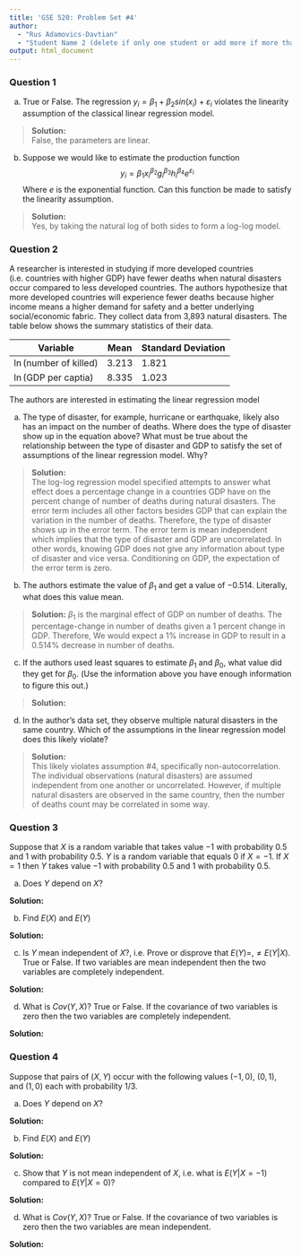 ---
title: 'GSE 520: Problem Set #4'
author: 
  - "Rus Adamovics-Davtian"
  - "Student Name 2 (delete if only one student or add more if more than two)"
output: html_document
---

### Question 1

a. True or False.  The regression $y_i =  \beta_1 + \beta_2 sin(x_i) + \varepsilon_i$ violates the linearity assumption of the classical linear regression model.

>**Solution:**  
False, the parameters are linear. 

b. Suppose we would like to estimate the production function  $$y_i = \beta_1x_i^{\beta_2}g_i^{\beta_3}h_i^{\beta_4}e^{\varepsilon_i}$$ Where $e$ is the exponential function.  Can this function be made to satisfy the linearity assumption.

>**Solution:**  
Yes, by taking the natural log of both sides to form a log-log model.
\begin{align*}
y_i = & \beta_1x_i^{\beta_2}g_i^{\beta_3}h_i^{\beta_4}e^{\varepsilon_i}\\
\ln(y_i) = & \ln(\beta_1) + \beta_2\ln(x_i) +  \beta_3\ln(g_i) +  \beta_4\ln(h_i) + \varepsilon_i
\end{align*}


### Question 2

A researcher is interested in studying if more developed countries (i.e. countries with higher GDP) have fewer deaths when natural disasters occur compared to less developed countries.  The authors hypothesize that more developed countries will experience fewer deaths because higher income means a higher demand for safety and a better underlying social/economic fabric.  They collect data from 3,893 natural disasters.  The table below shows the summary statistics of their data.

Variable | Mean | Standard Deviation
-------  |-----| -----------------
$\ln$(number of killed) | 3.213	 | 1.821 
$\ln$(GDP per captia) | 8.335 	| 1.023 

The authors are interested in estimating the linear regression model 
\begin{align*}
\ln(killed) = \beta_0 + \beta_1 \ln(GDP) + \varepsilon
\end{align*}

a. The type of disaster, for example, hurricane or earthquake, likely also has an impact on the number of deaths.  Where does the type of disaster show up in the equation above?  What must be true about the relationship between the type of disaster and GDP to satisfy the set of assumptions of the linear regression model. Why?
  
>**Solution:**  
The log-log regression model specified attempts to answer what effect does a percentage change in a countries GDP have on the percent change of number of deaths during natural disasters. The error term includes all other factors besides GDP that can explain the variation in the number of deaths. Therefore, the type of disaster shows up in the error term. The error term is mean independent which implies that the type of disaster and GDP are uncorrelated. In other words, knowing GDP does not give any information about type of disaster and vice versa. Conditioning on GDP, the expectation of the error term is zero. 

b. The authors estimate the value of $\beta_1$ and get a value of $-0.514$.  Literally, what does this value mean.

>**Solution:** 
$\beta_1$ is the marginal effect of GDP on number of deaths. The percentage-change in number of deaths given a 1 percent change in GDP. Therefore, We would expect a 1% increase in GDP to result in a 0.514% decrease in number of deaths.  

c. If the authors used least squares to estimate $\beta_1$ and $\beta_0$, what value did they get for $\beta_0$. (Use the information above you have enough information to figure this out.)

>**Solution:**
\begin{align*}
\beta_0 = & mean(\ln(deaths)) - \beta_1*mean(\ln(GDP))\\
\beta_0 = & 3.213 + 0.514(8.335) = 7.497
\end{align*}

d. In the author's data set, they observe multiple natural disasters in the same country.  Which of the assumptions in the linear regression model does this likely violate?
  
>**Solution:**  
This likely violates assumption #4, specifically non-autocorrelation. The individual observations (natural disasters) are assumed independent from one another or uncorrelated. However, if multiple natural disasters are observed in the same country, then the number of deaths count may be correlated in some way.  

### Question 3

Suppose that $X$ is a random variable that takes value $-1$ with probability $0.5$ and $1$ with probability $0.5$.  $Y$ is a random variable that equals $0$ if $X=-1$.  If $X=1$ then $Y$ takes value $-1$ with probability $0.5$ and $1$ with probability $0.5$.

a. Does $Y$ depend on $X$?

**Solution:**  


b.  Find $E(X)$ and $E(Y)$

**Solution:**  


c. Is $Y$ mean independent of $X$?, i.e. Prove or disprove that $E(Y) =,\neq E(Y | X)$. True or False.  If two variables are mean independent then the two variables are completely independent.

**Solution:**  


d. What is $Cov(Y,X)$? True or False.  If the covariance of two variables is zero then the two variables are completely independent.

**Solution:**  


### Question 4

Suppose that pairs of $(X,Y)$ occur with the following values $(-1,0)$, $(0,1)$, and $(1,0)$ each with probability 1/3.

a. Does $Y$ depend on $X$?

**Solution:**  


b. Find $E(X)$ and $E(Y)$

**Solution:**  

c. Show that $Y$ is not mean independent of $X$, i.e. what is $E(Y | X=-1)$ compared to $E(Y | X=0)$?

**Solution:**  

d. What is $Cov(Y,X)$? True or False.  If the covariance of two variables is zero then the two variables are mean independent.

**Solution:**  



